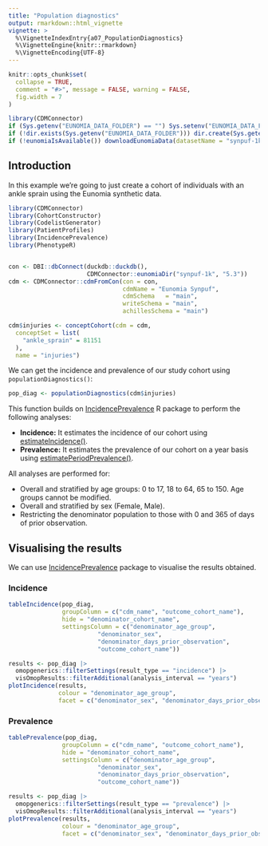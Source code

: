 ```yaml
---
title: "Population diagnostics"
output: rmarkdown::html_vignette
vignette: >
  %\VignetteIndexEntry{a07_PopulationDiagnostics}
  %\VignetteEngine{knitr::rmarkdown}
  %\VignetteEncoding{UTF-8}
---
```


```r
knitr::opts_chunk$set(
  collapse = TRUE,
  comment = "#>", message = FALSE, warning = FALSE,
  fig.width = 7
)

library(CDMConnector)
if (Sys.getenv("EUNOMIA_DATA_FOLDER") == "") Sys.setenv("EUNOMIA_DATA_FOLDER" = tempdir())
if (!dir.exists(Sys.getenv("EUNOMIA_DATA_FOLDER"))) dir.create(Sys.getenv("EUNOMIA_DATA_FOLDER"))
if (!eunomiaIsAvailable()) downloadEunomiaData(datasetName = "synpuf-1k")
```

## Introduction
In this example we're going to just create a cohort of individuals with an ankle sprain using the Eunomia synthetic data. 

```r
library(CDMConnector)
library(CohortConstructor)
library(CodelistGenerator)
library(PatientProfiles)
library(IncidencePrevalence)
library(PhenotypeR)


con <- DBI::dbConnect(duckdb::duckdb(), 
                      CDMConnector::eunomiaDir("synpuf-1k", "5.3"))
cdm <- CDMConnector::cdmFromCon(con = con, 
                                cdmName = "Eunomia Synpuf",
                                cdmSchema   = "main",
                                writeSchema = "main", 
                                achillesSchema = "main")

cdm$injuries <- conceptCohort(cdm = cdm,
  conceptSet = list(
    "ankle_sprain" = 81151
  ),
  name = "injuries")
```

We can get the incidence and prevalence of our study cohort using `populationDiagnostics()`:
```r
pop_diag <- populationDiagnostics(cdm$injuries)
```

This function builds on [IncidencePrevalence](https://darwin-eu.github.io/IncidencePrevalence/index.html) R package to perform the following analyses:

-   **Incidence:** It estimates the incidence of our cohort using [estimateIncidence()](https://darwin-eu.github.io/IncidencePrevalence/reference/estimateIncidence.html).
-   **Prevalence:** It estimates the prevalence of our cohort on a year basis using [estimatePeriodPrevalence()](https://darwin-eu.github.io/IncidencePrevalence/reference/estimatePeriodPrevalence.html).

All analyses are performed for:

-   Overall and stratified by age groups: 0 to 17, 18 to 64, 65 to 150. Age groups cannot be modified.
-   Overall and stratified by sex (Female, Male).
-   Restricting the denominator population to those with 0 and 365 of days of prior observation.

## Visualising the results
We can use  [IncidencePrevalence](https://darwin-eu.github.io/IncidencePrevalence/index.html) package to visualise the results obtained.

### Incidence
```r
tableIncidence(pop_diag,     
               groupColumn = c("cdm_name", "outcome_cohort_name"),
               hide = "denominator_cohort_name",
               settingsColumn = c("denominator_age_group",
                         "denominator_sex",
                         "denominator_days_prior_observation",
                         "outcome_cohort_name"))
```
```r
results <- pop_diag |> 
  omopgenerics::filterSettings(result_type == "incidence") |>
  visOmopResults::filterAdditional(analysis_interval == "years")
plotIncidence(results,
              colour = "denominator_age_group",
              facet = c("denominator_sex", "denominator_days_prior_observation"))
```


### Prevalence
```r
tablePrevalence(pop_diag,     
               groupColumn = c("cdm_name", "outcome_cohort_name"),
               hide = "denominator_cohort_name",
               settingsColumn = c("denominator_age_group",
                         "denominator_sex",
                         "denominator_days_prior_observation",
                         "outcome_cohort_name"))
```

```r
results <- pop_diag |> 
  omopgenerics::filterSettings(result_type == "prevalence") |>
  visOmopResults::filterAdditional(analysis_interval == "years")
plotPrevalence(results,
               colour = "denominator_age_group",
               facet = c("denominator_sex", "denominator_days_prior_observation"))
```
